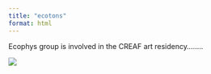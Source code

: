 ```yaml
---
title: "ecotons"
format: html
---
```


Ecophys group is involved in the CREAF art residency........




![](../img/bellota.webp)

